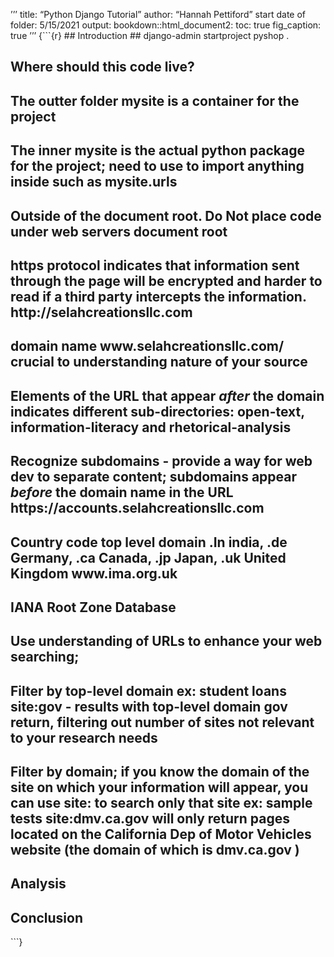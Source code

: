 '''
title: "Python Django Tutorial" 
author: "Hannah Pettiford"
start date of folder: 5/15/2021
output: 
    bookdown::html_document2:
    toc: true
    fig_caption: true
'''
{```{r}
## Introduction
## django-admin startproject pyshop .


## Where should this code live?
## The outter folder mysite is a container for the project 
## The inner mysite is the actual python package for the project; need to use to import anything inside such as mysite.urls 
## Outside of the document root. Do Not place code under web servers document root

## https protocol indicates that information sent through the page will be encrypted and harder to read if a third party intercepts the information. **http://**selahcreationsllc.com 

## domain name www.**selahcreationsllc.com/** crucial to understanding nature of your source 

## Elements of the URL that appear *after* the domain indicates different sub-directories: open-text, information-literacy and rhetorical-analysis 

## Recognize subdomains - provide a way for web dev to separate content; subdomains appear *before* the domain name in the URL https://**accounts**.selahcreationsllc.com 

## Country code top level domain .In india, .de Germany, .ca Canada, .jp Japan, .uk United Kingdom www.ima.org.uk
## IANA Root Zone Database 
## Use understanding of URLs to enhance your web searching; 
## Filter by top-level domain ex: student loans site:gov - results with top-level domain gov return, filtering out number of sites not relevant to your research needs
## Filter by domain; if you know the domain of the site on which your information will appear, you can use **site:** to search only that site ex: sample tests site:dmv.ca.gov will only return pages located on the California Dep of Motor Vehicles website (the domain of which is dmv.ca.gov )


## Analysis 

## Conclusion 
```}

